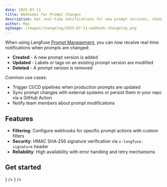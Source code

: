 ```yaml
---
date: 2025-07-11
title: Webhooks for Prompt Changes
description: Get real-time notifications for new prompt versions, changes to deployment labels or tags, and other edits.
author: Max
ogImage: /images/changelog/2025-07-11-webhook-changelog.png
---
```



<ChangelogHeader />

When using Langfuse [Prompt Management](/docs/prompts/get-started), you can now receive real-time notifications when prompts are changed:

- **Created** - A new prompt version is added
- **Updated** - Labels or tags on an existing prompt version are modified
- **Deleted** - A prompt version is removed

Common use cases:

- Trigger CI/CD pipelines when production prompts are updated
- Sync prompt changes with external systems or persist them in your repo via a GitHub Action
- Notify team members about prompt modifications

## Features

- **Filtering**: Configure webhooks for specific prompt actions with custom filters
- **Security**: HMAC SHA‑256 signature verification via `x-langfuse-signature` header
- **Reliability**: High availability with error handling and retry mechanisms

## Get started


<Cards num={2}>
  <Card title="Prompt Webhooks Documentation" href="/docs/prompt-management/features/webhooks-slack-integrations" icon={<Book />} />
  <Card title="Prompt Management Overview" href="/docs/prompts/get-started" icon={<FileJson />} />
</Cards>


